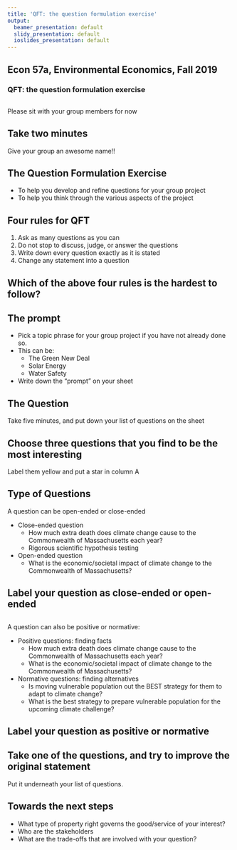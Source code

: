 ```yaml
---
title: 'QFT: the question formulation exercise'
output:
  beamer_presentation: default
  slidy_presentation: default
  ioslides_presentation: default
---
```




## Econ 57a, Environmental Economics, Fall 2019 
### QFT: the question formulation exercise


## 
Please sit with your group members for now

## Take two minutes

Give your group an awesome name!!

## The Question Formulation Exercise
* To help you develop and refine questions for your group project
* To help you think through the various aspects of the project

## Four rules for QFT
1. Ask as many questions as you can
2. Do not stop to discuss, judge, or answer the questions
3. Write down every question exactly as it is stated
4. Change any statement into a question

## Which of the above four rules is the hardest to follow?


## The prompt
* Pick a topic phrase for your group project if you have not already done so. 
* This can be:
    - The Green New Deal
    - Solar Energy
    - Water Safety
* Write down the "prompt" on your sheet

## The Question
Take five minutes, and put down your list of questions on the sheet

## Choose three questions that you find to be the most interesting
Label them yellow and put a star in column A

## Type of Questions
A question can be open-ended or close-ended

* Close-ended question
    - How much extra death does climate change cause to the Commonwealth of Massachusetts each year?
    - Rigorous scientific hypothesis testing
* Open-ended question
    - What is the economic/societal impact of climate change to the Commonwealth of Massachusetts?

## Label your question as close-ended or open-ended

## 
A question can also be positive or normative:

* Positive questions: finding facts
    - How much extra death does climate change cause to the Commonwealth of Massachusetts each year?
    - What is the economic/societal impact of climate change to the Commonwealth of Massachusetts?
* Normative questions: finding alternatives
    - Is moving vulnerable population out the BEST strategy for them to adapt to climate change?
    - What is the best strategy to prepare vulnerable population for the upcoming climate challenge?

## Label your question as positive or normative

## Take one of the questions, and try to improve the original statement
Put it underneath your list of questions.

## Towards the next steps
* What type of property right governs the good/service of your interest?
* Who are the stakeholders
* What are the trade-offs that are involved with your question?







